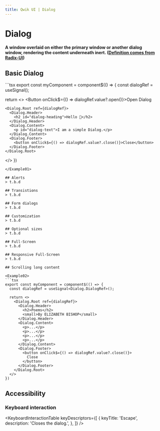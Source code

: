 ```yaml
---
title: Qwik UI | Dialog
---
```



# Dialog

#### A window overlaid on either the primary window or another dialog window, rendering the content underneath inert. ([Definition comes from Radix-UI](https://www.radix-ui.com/docs/primitives/components/dialog))

## Basic Dialog

<Example01>
```tsx
export const myComponent = component$(() => {
  const dialogRef = useSignal<Dialog.DialogRef>();

  return <>
    <Button onClick$={() => dialogRef.value?.open()}>Open Dialog</Button>

    <Dialog.Root ref={dialogRef}>
      <Dialog.Header>
        <h2 id="dialog-heading">Hello 👋</h2>
      </Dialog.Header>
      <Dialog.Content>
        <p id="dialog-text">I am a simple Dialog.</p>
      </Dialog.Content>
      <Dialog.Footer>
        <button onClick$={() => dialogRef.value?.close()}>Close</button>
      </Dialog.Footer>
    </Dialog.Root>
  </>
})
```
</Example01>

## Alerts
> t.b.d

## Transistions
> t.b.d

## Form dialogs
> t.b.d

## Customization
> t.b.d

## Optional sizes
> t.b.d

## Full-Screen
> t.b.d

## Responsive Full-Screen
> t.b.d

## Scrolling long content

<Example02>
```tsx
export const myComponent = component$(() => {
  const dialogRef = useSignal<Dialog.DialogRef>();

  return <>
    <Dialog.Root ref={dialogRef}>
      <Dialog.Header>
        <h2>Poems</h2>
        <small>By ELIZABETH BISHOP</small>
      </Dialog.Header>
      <Dialog.Content>
        <p>...</p>
        <p>...</p>
        <p>...</p>
        <p>...</p>
      </Dialog.Content>
      <Dialog.Footer>
        <button onClick$={() => dialogRef.value?.close()}>
          Close
        </button>
      </Dialog.Footer>
    </Dialog.Root>
  </>
})
```

</Example02>

## Accessibility

### Keyboard interaction

<KeyboardInteractionTable
  keyDescriptors={[
    {
      keyTitle: 'Escape',
      description: 'Closes the dialog.',
    },
  ]}
/>
